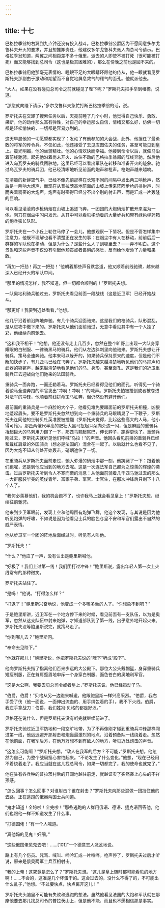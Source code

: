 ```yaml
---
---
---
```

title: 十七
---




巴格拉季翁的右翼到九点钟还没有投入战斗。巴格拉季翁公爵因为不愿同意多尔戈鲁科夫开火的要求，并且想推卸责任，他建议多尔戈鲁科夫派人向总司令请示。巴格拉季翁知道，两翼之间相距差不多十俄里，派去的人即使不被打死（很可能被打死）而又能够找到总司令（这也是极其困难的），那么在傍晚之前也是回不来的。

巴格拉季翁用他那毫无表情的、睡眠不足的大眼睛环顾他的侍从，他一眼就看见罗斯托夫那副由于激动和期望而不自觉地屏息敛气的稚气的面孔。他就派他去。

“大人，如果在没有碰见总司令之前就碰见了陛下呢？”罗斯托夫把手举到帽檐，说道。

“那您就向陛下请示，”多尔戈鲁科夫急忙打断巴格拉季翁的话，说。

罗斯托夫在交卸了搜索任务以后，天亮前睡了几个小时，他觉得自己快乐、勇敢、果断，他的动作那么富有弹性，对自己的幸运那么自信，情绪又那么好，仿佛一切都是轻松愉快的，一切都是容易办到的。

这天早晨他的一切愿望都实现了：发动了有他参加的大会战，此外，他担任了最勇敢的将军的传令兵。不仅如此，他还接受了去见库图佐夫的任务，甚至可能见到皇上。晨光明媚，他的坐骑精壮。他的心情欢快而幸福。他接到命令以后，就催马沿着前线驰骋。起先他沿着尚未开火、站住不动的巴格拉季翁部的阵线奔驰，然后他进入乌瓦罗夫的骑兵团驻地，这里已经可以看出军队在转移和准备开火的迹象。驰过乌瓦罗夫的骑兵团，他已经清晰地听见前面的炮声和枪声。枪炮声越来越响。

在清晨的新鲜空气中，已经不像先前那样在长短不同的间隔中发出两三响枪声，然后是一两响大炮声，而现在从普拉茨高地前面的山坡上传来阵阵步枪的排射声，时而夹着稠密的大炮声，炮声有时密得已经分不出个别的射击声，而是汇成一片轰隆的巨响。

可以看见滚滚的步枪硝烟在山坡上追逐飞奔，一团团的大炮硝烟扩散开来混为一体。刺刀在烟尘中闪闪发光，从其中可以看见移动着的大量步兵和带有绿色弹药箱的炮兵狭长队形。

罗斯托夫在一个小丘上勒住马停了一会儿，他想观察一下情况。但是不管怎样集中注意力，他既不理解也看不清楚正在发生的事：在烟尘中有人在移动，前前后后一群群的军队也在移动，但是为什么？是些什么人？到哪里去？——弄不明白。这个景象和这些声音不仅没有引起他颓丧或者畏惧的感觉，反而给他增添了力量和果敢。

“再加一把劲！再加一把劲！”他朝着那些声音默念道，他又顺着前线驰骋，越来越深入已经开火的军队中间。

“那里的情况怎样，我不知道，但一切都会顺利的！”罗斯托夫想。

一队奥地利骑兵驰过去，罗斯托夫看见前面一段战线（这是近卫军）已经开始战斗。

“那更好！我要到近处看看，”他想。

他几乎沿着前沿阵地奔驰。有几个骑兵迎面驰来。这是我们的枪骑兵，队形混乱，是从进攻中撤下来的。罗斯托夫从他们面前驰过，无意中看见其中有一个人挂了彩，他继续向前驰去。

“这和我不相干！”他想。他还没有走上几百步，忽然在整个旷野上出现一大队身穿耀眼的白制服、一律骑黑马的骑兵，他们从左边斜刺里向他驰来。罗斯托夫想让开骑兵，策马全速奔驰。他本来可以躲开的，如果骑兵保持原来的速度，但是他们不断加快步子，有几匹马已经在飞奔了。罗斯托夫越来越清楚地听见他们的马蹄声和武器的锵锵声，越来越清楚地看见他们的马、身形，甚至面孔。这是我们的近卫重骑兵正去迎战向他们驰来的法国骑兵。

重骑兵一面奔跑，一面还勒着马。罗斯托夫已经看得见他们的面孔，听得见一个骑着骏马全速奔跑的军官发出“冲啊！冲啊！”的喊声。罗斯托夫怕被撞倒或者被卷进对法军的冲锋，他顺着前线拼命策马狂奔，但仍然没有避开他们。

最前面的重骑兵是一个麻脸的大个子，他看见难免要跟面前的罗斯托夫相撞，凶狠地蹙起眉头。要不是罗斯托夫忽然想到向一个重骑兵的马眼睛晃了一下鞭子，罗斯托夫连同他的坐骑贝杜英准要被撞翻（罗斯托夫觉得，比起这些高大的人马，他小得可怜）。那匹两俄尺半高的肥壮大黑马抿起耳朵向旁边一闪，但是麻脸的重骑兵抬起巨大的马刺用力踢了一下，那匹马翘起尾巴，伸长脖子，跑得更快了。重骑兵刚过去，罗斯托夫就听见他们呼喊“乌拉！”的声音。他回头看见前排的重骑兵已经和戴红肩章的外国骑兵（想必是法国的）混合在一起了。以后就什么也看不见了，因为大炮不知从何处开始轰击，硝烟遮住了一切。

在重骑兵从罗斯托夫面前走过，驰入弥漫的硝烟中那一刻，他踌躇了一下：跟着他们跑呢，还是到他应当到的地方去呢。这是一次连法军自己都为之惊羡的辉煌的袭击。过后罗斯托夫听到令人不寒而栗的消息：从他面前骑着几千匹马驰过去的那么一大群服装华美的英俊青年、富家子弟、军官、士官生，在那次冲锋后只剩下十八个人了。

“我何必羡慕他们，我的机会跑不了，也许我马上就会看见皇上！”罗斯托夫想，继续往前驰骋。

他来到步卫军跟前，发现上空和他周围有炮弹飞舞，他这个发现，与其说是因为他听见炮弹的呼啸，不如说是因为他看见士兵的脸色仓皇不安和军官们露出不自然的威严表情。

他从步卫军一个团的阵地后面经过时，听见有人叫他。

“罗斯托夫！”

“什么？”他应了一声，没有认出是鲍里斯喊他。

“好极了！我们上过第一线！我们团打过冲锋！”鲍里斯说，露出年轻人第一次上火线常有的那种微笑。

罗斯托夫站住了。

“是吗！”他说。“打得怎么样？”

“打退了！”鲍里斯兴奋地说，他变成一个多嘴多舌的人了。“你想象不到吧？”

于是鲍里斯讲，近卫军在一个地方停下来的时候，看见前面有一支队伍，以为是奥军，忽然从这支队伍中射来炮弹，才知道部队到了第一线，出乎意外地开起火来。罗斯托夫没等鲍里斯说完，就策马走了。

“你到哪儿去？”鲍里斯问。

“奉命去见陛下。”

“他就在那儿！”鲍里斯说，他把罗斯托夫说的“陛下”听成“殿下”。

他向罗斯托夫指了指离他们百来步远的大公殿下。那位大公头戴帽盔，身穿重骑兵短瘦制服，正在耸肩蹙眉地申斥一个身穿白制服、面色苍白的奥地利军官。

“这是大公啊，我要去见总司令或者皇上，”罗斯托夫说，他已经策动了马。

“伯爵，伯爵！”贝格从另一边跑来喊道，他跟鲍里斯一样兴高采烈。“伯爵，我右手受了伤（他一面说，一面伸出流血的、用手绢包着的手），我不下火线。伯爵，我左手拿战刀：伯爵，我们姓冯·贝格的都是好汉。”

贝格还在说什么，但是罗斯托夫没有听完就继续前进了。

罗斯托夫驰过近卫军防地和一段空旷地带，为了不再像刚才碰到重骑兵冲锋那样闯进第一线，他远远避开那射击和炮轰最激烈的地点，沿着预备队一线绕着走。忽然在他前面，在我军后方，在他万万想不到有敌人的地方，听见近处炮击的声音。

“这怎么可能啊？”罗斯托夫想。“敌人在我军的后方？不可能，”罗斯托夫想，他忽然为自己，为整个战局担心害怕起来。“不论发生了什么变化，”他想，“现在已经用不着绕着走了。我应当就在这儿找总司令，如果一切都完了，我的使命也就完了。”

他在驻有各兵种的普拉茨村后的开阔地越往前走，就越证实了突然袭上心头的不祥预感。

“怎么回事？怎么回事？对谁射击？谁在射击？”罗斯托夫向那些混做一团挡住他的去路，正在逃跑的俄奥两国士兵问道。

“鬼才知道！全垮啦！全完啦！”那些逃跑的人群用俄语、德语、捷克语回答他，他们也跟他一样不知道发生了什么事。

“打德国佬！”有一个人喊道。

“真他妈的见鬼！奸细。”

“这些俄国佬见鬼去吧！……[101]”一个德意志人忿忿地说。

路上有几个伤员。咒骂、喊叫、呻吟汇成一片喧哗。枪声停了，罗斯托夫过后才听说，原来是俄奥两军士兵互相射击。

“我的上帝！这究竟是怎么了？”罗斯托夫想。“这儿是皇上随时都可能看见的地方啊！……不会的，这准是几个坏蛋干的。这会过去的，没什么不得了的，不可能出什么乱子，”他想。“不过要快点，快点离开这儿！”

罗斯托夫头脑里不可能有失败和逃跑的想法。虽然他看见法国的大炮和军队就在那座他要去那儿找总司令的普拉茨山上，但是他不能，而且也不愿相信那是事实。